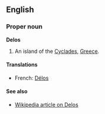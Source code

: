 ==English==
===Proper noun===
'''Delos'''

#An island of the [[Cyclades]], [[Greece]].

====Translations====
*French: [[Délos]]

====See also====
*[[en:Delos|Wikipedia article on Delos]]
